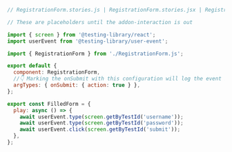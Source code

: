 ```js
// RegistrationForm.stories.js | RegistrationForm.stories.jsx | RegistrationForm.stories.ts | RegistrationForm.stories.tsx

// These are placeholders until the addon-interaction is out

import { screen } from '@testing-library/react';
import userEvent from '@testing-library/user-event';

import { RegistrationForm } from './RegistrationForm.js';

export default {
  component: RegistrationForm,
  //👇 Marking the onSubmit with this configuration will log the event in the Actions panel
  argTypes: { onSubmit: { action: true } },
};

export const FilledForm = {
  play: async () => {
    await userEvent.type(screen.getByTestId('username'));
    await userEvent.type(screen.getByTestId('password'));
    await userEvent.click(screen.getByTestId('submit'));
  },
};
```